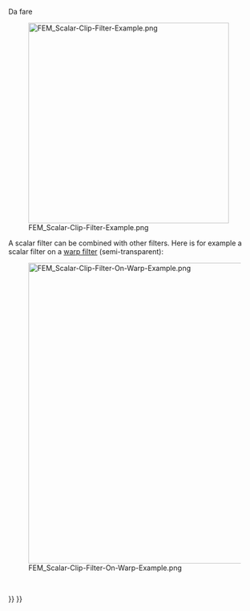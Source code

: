 <languages/>

{{Docnav
|[[FEM_PostFilterWarp/it|Warp filter]]
|[[FEM_PostFilterCutFunction/it|Function cut filter]]
|[[FEM_Workbench/it|FEM]]
|IconL=FEM_PostFilterWarp.svg
|IconR=FEM_PostFilterCutFunction.svg
|IconC=Workbench_FEM.svg
}}

<div class="mw-translate-fuzzy">
{{GuiCommand/it
|Name=FEM PostFilterClipScalar
|Name/it=FEM PostFilterClipScalar
|MenuLocation= Risultati → scalar clip filter
|Workbenches=[[FEM_Workbench/it|FEM]]
|Shortcut=
|SeeAlso=[[FEM_tutorial/it|Tutorial FEM]]
}}
</div>

<span id="Description"></span>
{{FEM Tools navi/it}}

<div class="mw-translate-fuzzy">
Da fare
</div>

[[File:FEM_Scalar-Clip-Filter-Example.png|400px]]

{{Caption|A scalar clip filter result.</br>
The original pipeline is the semi-transparent object.}}

A scalar filter can be combined with other filters. Here is for example a scalar filter on a [[FEM_PostFilterWarp|warp filter]] (semi-transparent):

[[File:FEM_Scalar-Clip-Filter-On-Warp-Example.png|600px]]

<span id="Usage"></span>
{{Userdocnavi/it}}

<div class="mw-translate-fuzzy">
<br />
</div>


{{Docnav/it
|[[FEM_PostFilterWarp/it|Warp filter]]
|[[FEM_PostFilterCutFunction/it|Function cut filter]]
|[[FEM_Workbench/it|FEM]]
|IconL=FEM_PostFilterWarp.svg
|IconR=FEM_PostFilterCutFunction.svg
|IconC=Workbench_FEM.svg
}}

{{FEM Tools navi{{#translation:}}}}
{{Userdocnavi{{#translation:}}}}
{{clear}}